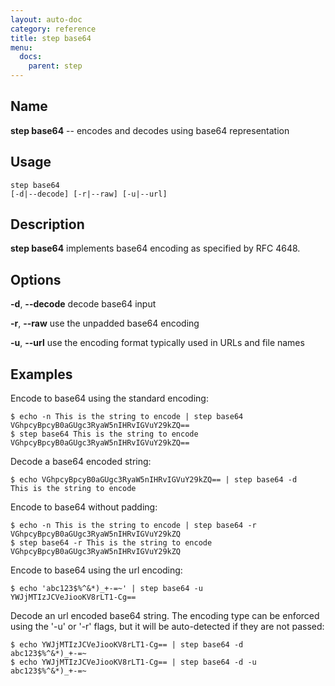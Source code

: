 ```yaml
---
layout: auto-doc
category: reference
title: step base64
menu:
  docs:
    parent: step
---
```


## Name
**step base64** -- encodes and decodes using base64 representation

## Usage

```raw
step base64
[-d|--decode] [-r|--raw] [-u|--url]
```

## Description

**step base64** implements base64 encoding as specified by RFC 4648.

## Options


**-d**, **--decode**
decode base64 input

**-r**, **--raw**
use the unpadded base64 encoding

**-u**, **--url**
use the encoding format typically used in URLs and file names

## Examples

Encode to base64 using the standard encoding:
```shell
$ echo -n This is the string to encode | step base64
VGhpcyBpcyB0aGUgc3RyaW5nIHRvIGVuY29kZQ==
$ step base64 This is the string to encode
VGhpcyBpcyB0aGUgc3RyaW5nIHRvIGVuY29kZQ==
```

Decode a base64 encoded string:
```shell
$ echo VGhpcyBpcyB0aGUgc3RyaW5nIHRvIGVuY29kZQ== | step base64 -d
This is the string to encode
```

Encode to base64 without padding:
```shell
$ echo -n This is the string to encode | step base64 -r
VGhpcyBpcyB0aGUgc3RyaW5nIHRvIGVuY29kZQ
$ step base64 -r This is the string to encode
VGhpcyBpcyB0aGUgc3RyaW5nIHRvIGVuY29kZQ
```

Encode to base64 using the url encoding:
```shell
$ echo 'abc123$%^&*)_+-=~' | step base64 -u
YWJjMTIzJCVeJiooKV8rLT1-Cg==
```

Decode an url encoded base64 string. The encoding type can be enforced
using the '-u' or '-r' flags, but it will be auto-detected if they are not
passed:
```shell
$ echo YWJjMTIzJCVeJiooKV8rLT1-Cg== | step base64 -d
abc123$%^&*)_+-=~
$ echo YWJjMTIzJCVeJiooKV8rLT1-Cg== | step base64 -d -u
abc123$%^&*)_+-=~
```

